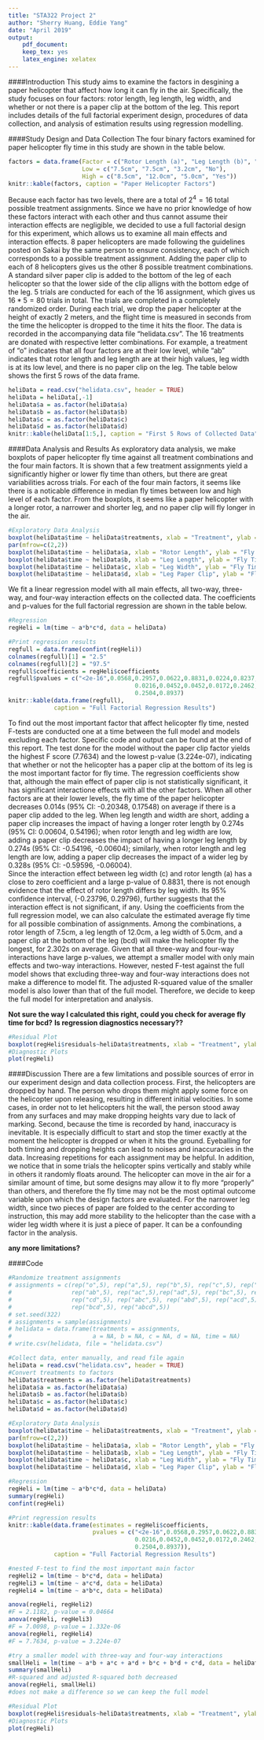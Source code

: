 ```yaml
---
title: "STA322 Project 2"
author: "Sherry Huang, Eddie Yang"
date: "April 2019"
output:
    pdf_document:
    keep_tex: yes
    latex_engine: xelatex
---
```


####Introduction
  This study aims to examine the factors in desgining a paper helicopter that affect how long it can fly in the air. Specifically, the study focuses on four factors: rotor length, leg length, leg width, and whether or not there is a paper clip at the bottom of the leg. This report includes details of the full factorial experiment design, procedures of data collection, and analysis of estimation results using regression modelling.
  
####Study Design and Data Collection
  The four binary factors examined for paper helicopter fly time in this study are shown in the table below. 
```r
factors = data.frame(Factor = c("Rotor Length (a)", "Leg Length (b)", "Leg Width (c)", "Paper Clip (d)"),
                     Low = c("7.5cm", "7.5cm", "3.2cm", "No"),
                     High = c("8.5cm", "12.0cm", "5.0cm", "Yes"))
knitr::kable(factors, caption = "Paper Helicopter Factors")
```
  
  Because each factor has two levels, there are a total of $2^4 = 16$ total possible treatment assignments. Since we have no prior knowledge of how these factors interact with each other and thus cannot assume their interaction effects are negligible, we decided to use a full factorial design for this experiment, which allows us to examine all main effects and interaction effects. 8 paper helicopters are made following the guidelines posted on Sakai by the same person to ensure consistency, each of which corresponds to a possible treatment assignment. Adding the paper clip to each of 8 helicopters gives us the other 8 possible treatment combinations. A standard silver paper clip is added to the bottom of the leg of each helicopter so that the lower side of the clip alligns with the bottom edge of the leg. 5 trials are conducted for each of the 16 assignment, which gives us $16 * 5 = 80$ trials in total. The trials are completed in a completely randomized order.
  During each trial, we drop the paper helicopter at the height of exactly 2 meters, and the flight time is measured in seconds from the time the helicopter is dropped to the time it hits the floor. The data is recorded in the accompanying data file "helidata.csv". The 16 treatments are donated with respective letter combinations. For example, a treatment of "o" indicates that all four factors are at their low level, while "ab" indicates that rotor length and leg length are at their high values, leg width is at its low level, and there is no paper clip on the leg. The table below shows the first 5 rows of the data frame.
  
```r
heliData = read.csv("helidata.csv", header = TRUE)
heliData = heliData[,-1]
heliData$a = as.factor(heliData$a)
heliData$b = as.factor(heliData$b)
heliData$c = as.factor(heliData$c)
heliData$d = as.factor(heliData$d)
knitr::kable(heliData[1:5,], caption = "First 5 Rows of Collected Data")
```

####Data Analysis and Results
  As exploratory data analysis, we make boxplots of paper helicopter fly time against all treatment combinations and the four main factors. It is shown that a few treatment assignments yield a significantly higher or lower fly time than others, but there are great variabilities across trials. For each of the four main factors, it seems like there is a noticable difference in median fly times between low and high level of each factor. From the boxplots, it seems like a paper helicopter with a longer rotor, a narrower and shorter leg, and no paper clip will fly longer in the air.

```r
#Exploratory Data Analysis
boxplot(heliData$time ~ heliData$treatments, xlab = "Treatment", ylab = "Fly Time")
par(mfrow=c(2,2))   
boxplot(heliData$time ~ heliData$a, xlab = "Rotor Length", ylab = "Fly Time")
boxplot(heliData$time ~ heliData$b, xlab = "Leg Length", ylab = "Fly Time")
boxplot(heliData$time ~ heliData$c, xlab = "Leg Width", ylab = "Fly Time")
boxplot(heliData$time ~ heliData$d, xlab = "Leg Paper Clip", ylab = "Fly Time")
```

We fit a linear regression model with all main effects, all two-way, three-way, and four-way interaction effects on the collected data. The coefficients and p-values for the full factorial regression are shown in the table below.

```r
#Regression
regHeli = lm(time ~ a*b*c*d, data = heliData)

#Print regression results
regfull = data.frame(confint(regHeli))
colnames(regfull)[1] = "2.5"
colnames(regfull)[2] = "97.5"
regfull$coefficients = regHeli$coefficients
regfull$pvalues = c("<2e-16",0.0568,0.2957,0.0622,0.8831,0.0224,0.8237,
                                    0.0216,0.0452,0.0452,0.0172,0.2462,0.2067,0.7290,
                                    0.2504,0.8937)
knitr::kable(data.frame(regfull),
             caption = "Full Factorial Regression Results")
```

  To find out the most important factor that affect helicopter fly time, nested F-tests are conducted one at a time between the full model and models excluding each factor. Specific code and output can be found at the end of this report. The test done for the model without the paper clip factor yields the highest F score (7.7634) and the lowest p-value (3.224e-07), indicating that whether or not the helicopter has a paper clip at the bottom of its leg is the most important factor for fly time. The regression coefficients show that, although the main effect of paper clip is not statistically significant, it has significant interactione effects with all the other factors. When all other factors are at their lower levels, the fly time of the paper helicopter decreases 0.014s (95% CI: -0.20348, 0.17548) on average if there is a paper clip added to the leg. When leg length and width are short, adding a paper clip increases the impact of having a longer roter length by 0.274s (95% CI: 0.00604, 0.54196); when rotor length and leg width are low, adding a paper clip decreases the impact of having a longer leg length by 0.274s (95% CI: -0.54196, -0.00604); similarly, when rotor length and leg length are low, adding a paper clip decreases the impact of a wider leg by 0.328s (95% CI: -0.59596, -0.06004).  
  Since the interaction effect between leg width (c) and rotor length (a) has a close to zero coefficient and a large p-value of 0.8831, there is not enough evidence that the effect of rotor length differs by leg width. Its 95% confidence interval, (-0.23796, 0.29796), further suggests that the interaction effect is not significant, if any. 
  Using the coefficients from the full regression model, we can also calculate the estimated average fly time for all possible combination of assignments. Among the combinations, a rotor length of 7.5cm, a leg length of 12.0cm, a leg width of 5.0cm, and a paper clip at the bottom of the leg (bcd) will make the helicopter fly the longest, for 2.302s on average.
  Given that all three-way and four-way interactions have large p-values, we attempt a smaller model with only main effects and two-way interactions. However, nested F-test against the full model shows that excluding three-way and four-way interactions does not make a difference to model fit. The adjusted R-squared value of the smaller model is also lower than that of the full model. Therefore, we decide to keep the full model for interpretation and analysis.

**Not sure the way I calculated this right, could you check for average fly time for bcd?**
**Is regression diagnostics necessary??**

```r
#Residual Plot
boxplot(regHeli$residuals~heliData$treatments, xlab = "Treatment", ylab = "Residuals")
#Diagnostic Plots
plot(regHeli)
```

####Discussion
  There are a few limitations and possible sources of error in our experiment design and data collection process. First, the helicopters are dropped by hand. The person who drops them might apply some force on the helicopter upon releasing, resulting in different initial velocities. In some cases, in order not to let helicopters hit the wall, the person stood away from any surfaces and may make dropping heights vary due to lack of marking. Second, because the time is recorded by hand, inaccuracy is inevitable. It is especially difficult to start and stop the timer exactly at the moment the helicopter is dropped or when it hits the ground. Eyeballing for both timing and dropping heights can lead to noises and inaccuracies in the data. Increasing repetitions for each assignment may be helpful. In addition, we notice that in some trials the helicopter spins vertically and stably while in others it randomly floats around. The helicopter can move in the air for a similar amount of time, but some designs may allow it to fly more "properly" than others, and therefore the fly time may not be the most optimal outcome variable upon which the design factors are evaluated. For the narrower leg width, since two pieces of paper are folded to the center according to instruction, this may add more stability to the helicopter than the case with a wider leg width where it is just a piece of paper. It can be a confounding factor in the analysis. 

**any more limitations?**
  
####Code

```r
#Randomize treatment assignments
# assignments = c(rep("o",5), rep("a",5), rep("b",5), rep("c",5), rep("d",5),
#                 rep("ab",5), rep("ac",5),rep("ad",5), rep("bc",5), rep("bd",5),
#                 rep("cd",5), rep("abc",5), rep("abd",5), rep("acd",5), 
#                 rep("bcd",5), rep("abcd",5))
# set.seed(322)
# assignments = sample(assignments)
# helidata = data.frame(treatments = assignments, 
#                       a = NA, b = NA, c = NA, d = NA, time = NA)
# write.csv(helidata, file = "helidata.csv")

#Collect data, enter manually, and read file again
heliData = read.csv("helidata.csv", header = TRUE)
#Convert treatments to factors
heliData$treatments = as.factor(heliData$treatments)
heliData$a = as.factor(heliData$a)
heliData$b = as.factor(heliData$b)
heliData$c = as.factor(heliData$c)
heliData$d = as.factor(heliData$d)

#Exploratory Data Analysis
boxplot(heliData$time ~ heliData$treatments, xlab = "Treatment", ylab = "Fly Time")
par(mfrow=c(2,2))   
boxplot(heliData$time ~ heliData$a, xlab = "Rotor Length", ylab = "Fly Time")
boxplot(heliData$time ~ heliData$b, xlab = "Leg Length", ylab = "Fly Time")
boxplot(heliData$time ~ heliData$c, xlab = "Leg Width", ylab = "Fly Time")
boxplot(heliData$time ~ heliData$d, xlab = "Leg Paper Clip", ylab = "Fly Time")

#Regression
regHeli = lm(time ~ a*b*c*d, data = heliData)
summary(regHeli)
confint(regHeli)

#Print regression results
knitr::kable(data.frame(estimates = regHeli$coefficients,
                        pvalues = c("<2e-16",0.0568,0.2957,0.0622,0.8831,0.0224,0.8237,
                                    0.0216,0.0452,0.0452,0.0172,0.2462,0.2067,0.7290,
                                    0.2504,0.8937)),
             caption = "Full Factorial Regression Results")

#nested F-test to find the most important main factor
regHeli2 = lm(time ~ b*c*d, data = heliData)
regHeli3 = lm(time ~ a*c*d, data = heliData)
regHeli4 = lm(time ~ a*b*c, data = heliData)

anova(regHeli, regHeli2)
#F = 2.1182, p-value = 0.04664
anova(regHeli, regHeli3)
#F = 7.0098, p-value = 1.332e-06
anova(regHeli, regHeli4)
#F = 7.7634, p-value = 3.224e-07

#try a smaller model with three-way and four-way interactions
smallHeli = lm(time ~ a*b + a*c + a*d + b*c + b*d + c*d, data = heliData)
summary(smallHeli)
#R-squared and adjusted R-squared both decreased
anova(regHeli, smallHeli)
#does not make a difference so we can keep the full model

#Residual Plot
boxplot(regHeli$residuals~heliData$treatments, xlab = "Treatment", ylab = "Residuals")
#Diagnostic Plots
plot(regHeli)
```

  